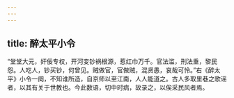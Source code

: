 ```yaml
---
---
---
```

title: 醉太平小令
---




“堂堂大元，奸佞专权，开河变钞祸根源，惹红巾万千。官法滥，刑法重，黎民怨。人吃人，钞买钞，何曾见。贼做官，官做贼，混贤愚，哀哉可怜。”右《醉太平》小令一阕，不知谁所造，自京师以至江南，人人能道之。古人多取里巷之歌谣者，以其有关于世教也。今此数语，切中时病，故录之，以俟采民风者焉。